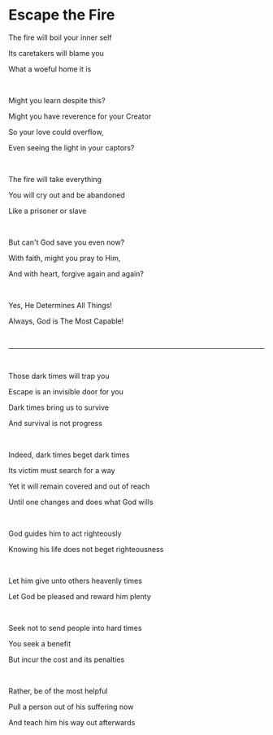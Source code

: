 # Escape the Fire

The fire will boil your inner self

Its caretakers will blame you

What a woeful home it is

<p></p>

<br />

Might you learn despite this?

Might you have reverence for your Creator

So your love could overflow,

Even seeing the light in your captors?

<br />

The fire will take everything

You will cry out and be abandoned

Like a prisoner or slave

<p></p>

<br />

But can't God save you even now?

With faith, might you pray to Him,

And with heart, forgive again and again?

<p></p>

<br />

Yes, He Determines All Things!

Always, God is The Most Capable!

<br />

---

<br />

Those dark times will trap you

Escape is an invisible door for you

Dark times bring us to survive

And survival is not progress

<br />

Indeed, dark times beget dark times

Its victim must search for a way

Yet it will remain covered and out of reach

Until one changes and does what God wills

<br />

God guides him to act righteously

Knowing his life does not beget righteousness

<br />

Let him give unto others heavenly times

Let God be pleased and reward him plenty

<br />

Seek not to send people into hard times

You seek a benefit

But incur the cost and its penalties

<p></p>

<br />

Rather, be of the most helpful

Pull a person out of his suffering now

And teach him his way out afterwards

<p></p>
